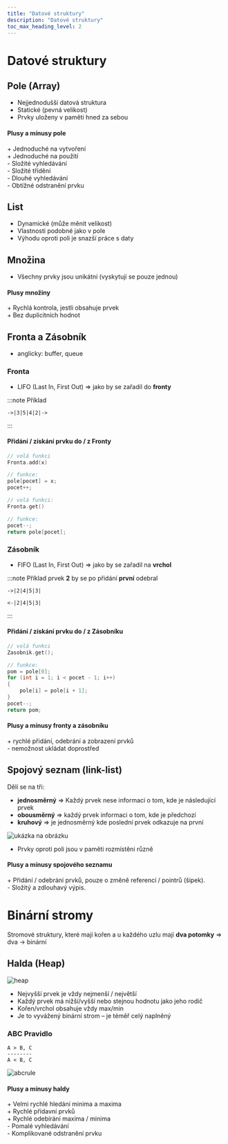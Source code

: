 ```yaml
---
title: "Datové struktury"
description: "Datové struktury"
toc_max_heading_level: 2
---
```

# Datové struktury

## Pole (Array)
- Nejjednodušší datová struktura 
- Statické (pevná velikost)
- Prvky uloženy v paměti hned za sebou

#### Plusy a mínusy pole
\+ Jednoduché na vytvoření <br/>
\+ Jednoduché na použití <br/>
\- Složité vyhledávání<br/>
\- Složité třídění <br/>
\- Dlouhé vyhledávání <br/>
\- Obtížné odstranění prvku

## List
- Dynamické (může měnit velikost)
- Vlastnosti podobné jako v pole
- Výhodu oproti poli je snazší práce s daty

## Množina
- Všechny prvky jsou unikátní (vyskytují se pouze jednou)

#### Plusy množiny
\+ Rychlá kontrola, jestli obsahuje prvek <br/>
\+ Bez duplicitních hodnot


## Fronta a Zásobník 
- anglicky: buffer, queue

### Fronta
- LIFO (Last In, First Out) => jako by se zařadil do **fronty** 

:::note Příklad
```
->|3|5|4|2|->
```
:::

#### Přidání / získání prvku do / z Fronty
```c title="Přidání prvku do fronty"
// volá funkci
Fronta.add(x)

// funkce: 
pole[pocet] = x;
pocet++;
```

```c title="Získání prvku z fronty"
// volá funkci:
Fronta.get()

// funkce:
pocet--;
return pole[pocet];
```


### Zásobník 
- FIFO (Last In, First Out) => jako by se zařadil na **vrchol**

:::note Příklad
prvek **2** by se po přidání **první** odebral
```agl title="Přidání prvků"
->|2|4|5|3|
```
```agl title="Odebrání prvků"
<-|2|4|5|3|
```
:::

#### Přidání / získání prvku do / z Zásobníku
```c title="Získání prvku z fronty"
// volá funkci 
Zasobnik.get();

// funkce:
pom = pole[0];
for (int i = 1; i < pocet - 1; i++)
{
    pole[i] = pole[i + 1];
}
pocet--;
return pom;
```

#### Plusy a mínusy fronty a zásobníku
\+ rychlé přidání, odebrání a zobrazení prvků <br/>
\- nemožnost ukládat doprostřed

## Spojový seznam (link-list)
Dělí se na tři: 
- **jednosměrný** => Každý prvek nese informaci o tom, kde je následující prvek
- **obousměrný** => každý prvek informaci o tom, kde je předchozí
- **kruhový** => je jednosměrný kde poslední prvek odkazuje na první 

![ukázka na obrázku](./img-datovestruktury/spojový_seznam.png)

- Prvky oproti poli jsou v paměti rozmístěni různě

#### Plusy a mínusy spojového seznamu
\+ Přidání / odebrání prvků, pouze o změně referencí / pointrů (šipek). <br/>
\- Složitý a zdlouhavý výpis.

# Binární stromy
Stromové struktury, které mají kořen a u každého uzlu mají **dva potomky** => dva -> binární 

## Halda (Heap)
![heap](./img-datovestruktury/heap.webp)
- Nejvyšší prvek je vždy nejmenší / největší
- Každý prvek má nižší/vyšší nebo stejnou hodnotu jako jeho rodič
- Kořen/vrchol obsahuje vždy max/min 
- Je to vyvážený binární strom – je téměř celý naplněný

### ABC Pravidlo
```
A > B, C
--------
A < B, C 
```

![abcrule](./img-datovestruktury/ABCrule.webp)


#### Plusy a mínusy haldy
\+ Velmi rychlé hledání minima a maxima <br/>
\+ Rychlé přídavní prvků <br/>
\+ Rychlé odebírání maxima / minima <br/>
\- Pomalé vyhledávání <br/>
\- Komplikované odstranění prvku 



